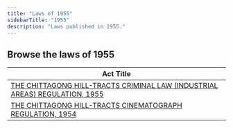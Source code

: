 ```yaml
---
title: "Laws of 1955"
sidebarTitle: "1955"
description: "Laws published in 1955."
---
```


## Browse the laws of 1955

| Act Title |
|-----------|
| [THE CHITTAGONG HILL-TRACTS CRIMINAL LAW (INDUSTRIAL AREAS) REGULATION, 1955](/laws/act-1359) |
| [THE CHITTAGONG HILL-TRACTS CINEMATOGRAPH REGULATION, 1954](/laws/act-1358) |
